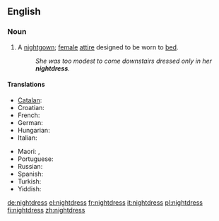 ==English==

===Noun===
{{en-noun|es}}

# A [[nightgown]]; [[female]] [[attire]] designed to be worn to [[bed]].
#:''She was too modest to come downstairs dressed only in her '''nightdress'''.''

====Translations====
{{trans-top|sleeping garment worn by women}}
* [[Catalan]]: {{t|ca|camisa de dormir}}
* Croatian: {{t-|hr|spavaćica|f|alt=spavàćica}}
* French: {{t+|fr|chemise de nuit|f}}
* German: {{t+|de|Nachthemd|n}}
* Hungarian: {{t|hu|hálóing}}
* Italian: {{t-|it|camicia da notte|f}}
{{trans-mid}}
* Maori: {{t|mi|kakamoe|xs=Maori}},  {{t|mi|naiti|xs=Maori}}
* Portuguese: {{t+|pt|camisola|f}}
* Russian: {{t|ru|ночная рубашка}}
* Spanish: {{t-|es|camisón}}
* Turkish: {{t|tr|gecelik}}
* Yiddish: {{t|yi|נאכט העמד|xs=Yiddish}}
{{trans-bottom}}

[[de:nightdress]]
[[el:nightdress]]
[[fr:nightdress]]
[[it:nightdress]]
[[pl:nightdress]]
[[fi:nightdress]]
[[zh:nightdress]]